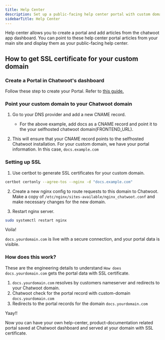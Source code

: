 ```yaml
---
title: Help Center
description: Set up a public-facing help center portal with custom domain and SSL certificate
sidebarTitle: Help Center
---
```


Help center allows you to create a portal and add articles from the chatwoot app dashboard. You can point to these help center portal articles from your main site and display them as your public-facing help center.

## How to get SSL certificate for your custom domain

### Create a Portal in Chatwoot's dashboard

Follow these step to create your Portal. Refer to [this guide.](https://www.chatwoot.com/hc/user-guide/articles/1677861202-how-to-setup-a-help-center)

### Point your custom domain to your Chatwoot domain

1. Go to your DNS provider and add a new CNAME record.
   - For the above example, add docs as a CNAME record and point it to the your selfhosted chatwoot domain(FRONTEND_URL).

2. This will ensure that your CNAME record points to the selfhosted Chatwoot installation. For your custom domain, we have your portal information. In this case, `docs.example.com`

### Setting up SSL

1. Use certbot to generate SSL certificates for your custom domain.

```bash
certbot certonly --agree-tos --nginx -d "docs.example.com"
```

2. Create a new nginx config to route requests to this domain to Chatwoot. Make a copy of `/etc/nginx/sites-available/nginx_chatwoot.conf` and make necessary changes for the new domain.

3. Restart nginx server.

```bash
sudo systemctl restart nginx
```

Voila!

`docs.yourdomain.com` is live with a secure connection, and your portal data is visible.

### How does this work?

These are the engineering details to understand `How does docs.yourdomain.com` gets the portal data with SSL certificate.

1. `docs.yourdomain.com` resolves by customers nameserver and redirects to your Chatwoot domain.
2. Chatwoot check for the portal record with custom-domain `docs.yourdomain.com`
3. Redirects to the portal records for the domain `docs.yourdomain.com`

Yaay!!

Now you can have your own help-center, product-documentation related portal saved at Chatwoot dashboard and served at your domain with SSL certificate. 